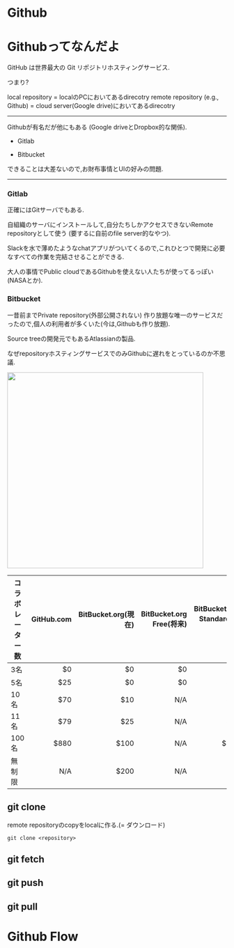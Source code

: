 
# Github

# Githubってなんだよ

GitHub は世界最大の Git リポジトリホスティングサービス.

つまり?

local repository = localのPCにおいてあるdirecotry
remote repository (e.g., Github) = cloud server(Google drive)においてあるdirecotry

---

Githubが有名だが他にもある (Google driveとDropbox的な関係).

- Gitlab

- Bitbucket

できることは大差ないので,お財布事情とUIの好みの問題.

---

### Gitlab

正確にはGitサーバでもある.

自組織のサーバにインストールして,自分たちしかアクセスできないRemote repositoryとして使う (要するに自前のfile server的なやつ).

Slackを水で薄めたようなchatアプリがついてくるので,これひとつで開発に必要なすべての作業を完結させることができる.

大人の事情でPublic cloudであるGithubを使えない人たちが使ってるっぽい(NASAとか).

### Bitbucket 

一昔前までPrivate repository(外部公開されない) 作り放題な唯一のサービスだったので,個人の利用者が多くいた(今は,Githubも作り放題).

Source treeの開発元でもあるAtlassianの製品.

なぜrepositoryホスティングサービスでのみGithubに遅れをとっているのか不思議.


<div align="center">
<img src="https://www.git-tower.com/learn/content/01-git/01-ebook/en/01-command-line/04-remote-repositories/01-introduction/basic-remote-workflow.png" width="450px">
</div>

<table>
<thead>
<tr>
<th>コラボレーター数</th>
<th style="text-align: right">GitHub.com</th>
<th style="text-align: right">BitBucket.org(現在)</th>
<th style="text-align: right">BitBucket.org Free(将来)</th>
<th style="text-align: right">BitBucket.org Standard(将来)</th>
<th style="text-align: right">GitLab.com</th>
</tr>
</thead>
<tbody>
<tr>
<td>3名</td>
<td style="text-align: right">$0</td>
<td style="text-align: right">$0</td>
<td style="text-align: right">$0</td>
<td style="text-align: right">$10</td>
<td style="text-align: right">$0</td>
</tr>
<tr>
<td>5名</td>
<td style="text-align: right">$25</td>
<td style="text-align: right">$0</td>
<td style="text-align: right">$0</td>
<td style="text-align: right">$10</td>
<td style="text-align: right">$0</td>
</tr>
<tr>
<td>10名</td>
<td style="text-align: right">$70</td>
<td style="text-align: right">$10</td>
<td style="text-align: right">N/A</td>
<td style="text-align: right">$20</td>
<td style="text-align: right">$0</td>
</tr>
<tr>
<td>11名</td>
<td style="text-align: right">$79</td>
<td style="text-align: right">$25</td>
<td style="text-align: right">N/A</td>
<td style="text-align: right">$22</td>
<td style="text-align: right">$0</td>
</tr>
<tr>
<td>100名</td>
<td style="text-align: right">$880</td>
<td style="text-align: right">$100</td>
<td style="text-align: right">N/A</td>
<td style="text-align: right">$200</td>
<td style="text-align: right">$0</td>
</tr>
<tr>
<td>無制限</td>
<td style="text-align: right">N/A</td>
<td style="text-align: right">$200</td>
<td style="text-align: right">N/A</td>
<td style="text-align: right">N/A</td>
<td style="text-align: right">$0</td>
</tr>
</tbody>
</table>

## git clone

remote repositoryのcopyをlocalに作る.(= ダウンロード)

`git clone <repository>`

## git fetch

## git push

## git pull

# Github Flow

